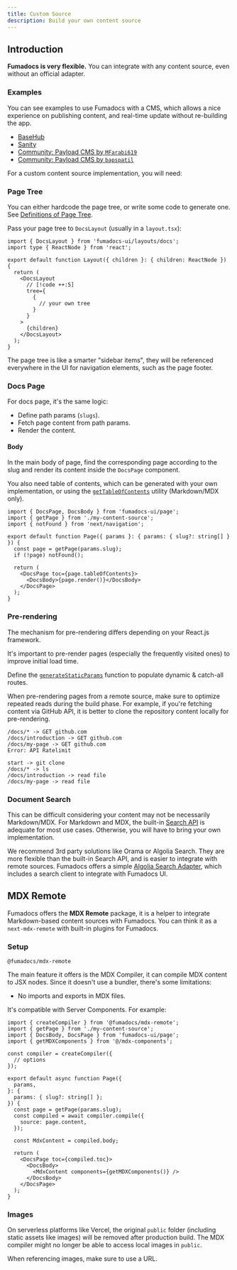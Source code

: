 ```yaml
---
title: Custom Source
description: Build your own content source
---
```


## Introduction

**Fumadocs is very flexible.** You can integrate with any content source, even without an official adapter.

### Examples

You can see examples to use Fumadocs with a CMS, which allows a nice experience on publishing content, and real-time update without re-building the app.

- [BaseHub](https://github.com/fuma-nama/fumadocs-basehub)
- [Sanity](https://github.com/fuma-nama/fumadocs-sanity)
- [Community: Payload CMS by `MFarabi619`](https://github.com/MFarabi619/fumadocs-payloadcms)
- [Community: Payload CMS by `bapspatil`](https://github.com/bapspatil/fumadocs-payload-template)

For a custom content source implementation, you will need:

### Page Tree

You can either hardcode the page tree, or write some code to generate one.
See [Definitions of Page Tree](/docs/headless/page-tree).

Pass your page tree to `DocsLayout` (usually in a `layout.tsx`):

```tsx title="layout.tsx"
import { DocsLayout } from 'fumadocs-ui/layouts/docs';
import type { ReactNode } from 'react';

export default function Layout({ children }: { children: ReactNode }) {
  return (
    <DocsLayout
      // [!code ++:5]
      tree={
        {
          // your own tree
        }
      }
    >
      {children}
    </DocsLayout>
  );
}
```

The page tree is like a smarter "sidebar items", they will be referenced everywhere in the UI for navigation elements, such as the page footer.

### Docs Page

For docs page, it's the same logic:

- Define path params (`slugs`).
- Fetch page content from path params.
- Render the content.

#### Body

In the main body of page, find the corresponding page according to the slug and render its content inside the `DocsPage` component.

You also need table of contents, which can be generated with your own implementation, or using the [`getTableOfContents`](/docs/headless/utils/get-toc) utility (Markdown/MDX only).

```tsx
import { DocsPage, DocsBody } from 'fumadocs-ui/page';
import { getPage } from './my-content-source';
import { notFound } from 'next/navigation';

export default function Page({ params }: { params: { slug?: string[] } }) {
  const page = getPage(params.slug);
  if (!page) notFound();

  return (
    <DocsPage toc={page.tableOfContents}>
      <DocsBody>{page.render()}</DocsBody>
    </DocsPage>
  );
}
```

### Pre-rendering

The mechanism for pre-rendering differs depending on your React.js framework.

It's important to pre-render pages (especially the frequently visited ones) to improve initial load time.

<Callout title='In Next.js'>

Define the [`generateStaticParams`](https://nextjs.org/docs/app/api-reference/functions/generate-static-params) function to populate dynamic & catch-all routes.

</Callout>

When pre-rendering pages from a remote source, make sure to optimize repeated reads during the build phase.
For example, if you're fetching content via GitHub API, it is better to clone the repository content locally for pre-rendering.

```text tab="Before"
/docs/* -> GET github.com
/docs/introduction -> GET github.com
/docs/my-page -> GET github.com
Error: API Ratelimit
```

```text tab="After"
start -> git clone
/docs/* -> ls
/docs/introduction -> read file
/docs/my-page -> read file
```

### Document Search

This can be difficult considering your content may not be necessarily Markdown/MDX.
For Markdown and MDX, the built-in [Search API](/docs/headless/search/orama) is adequate for most use cases.
Otherwise, you will have to bring your own implementation.

We recommend 3rd party solutions like Orama or Algolia Search. They are more flexible than the built-in Search API, and is easier to integrate with remote sources.
Fumadocs offers a simple [Algolia Search Adapter](/docs/headless/search/algolia), which includes a search client to integrate with Fumadocs UI.

## MDX Remote

Fumadocs offers the **MDX Remote** package, it is a helper to integrate Markdown-based content sources with Fumadocs.
You can think it as a `next-mdx-remote` with built-in plugins for Fumadocs.

### Setup

```package-install
@fumadocs/mdx-remote
```

The main feature it offers is the MDX Compiler, it can compile MDX content to JSX nodes.
Since it doesn't use a bundler, there's some limitations:

- No imports and exports in MDX files.

It's compatible with Server Components. For example:

```tsx
import { createCompiler } from '@fumadocs/mdx-remote';
import { getPage } from './my-content-source';
import { DocsBody, DocsPage } from 'fumadocs-ui/page';
import { getMDXComponents } from '@/mdx-components';

const compiler = createCompiler({
  // options
});

export default async function Page({
  params,
}: {
  params: { slug?: string[] };
}) {
  const page = getPage(params.slug);
  const compiled = await compiler.compile({
    source: page.content,
  });

  const MdxContent = compiled.body;

  return (
    <DocsPage toc={compiled.toc}>
      <DocsBody>
        <MdxContent components={getMDXComponents()} />
      </DocsBody>
    </DocsPage>
  );
}
```

### Images

On serverless platforms like Vercel, the original `public` folder (including static assets like images) will be removed after production build.
The MDX compiler might no longer be able to access local images in `public`.

When referencing images, make sure to use a URL.
